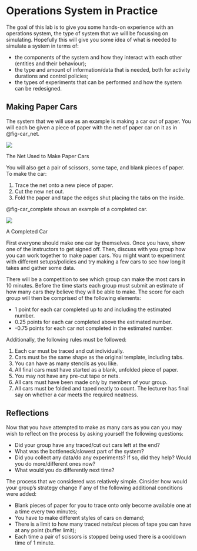 # Operations System in Practice {#sec-hands-on-sim}

The goal of this lab is to give you some hands-on experience with an operations system, the type of system that we will be focussing on simulating.
Hopefully this will give you some idea of what is needed to simulate a system in terms of:

- the components of the system and how they interact with each other (entities and their behaviour);
- the type and amount of information/data that is needed, both for activity durations and control policies;
- the types of experiments that can be performed and how the system can be redesigned.

## Making Paper Cars

The system that we will use as an example is making a car out of paper.
You will each be given a piece of paper with the net of paper car on it as in @fig-car_net.

::: {#fig-car_net .column-margin}
![](figures/Car_Net_Blank.png)

The Net Used to Make Paper Cars

:::

You will also get a pair of scissors, some tape, and blank pieces of paper.
To make the car:

1. Trace the net onto a new piece of paper.
2. Cut the new net out.
3. Fold the paper and tape the edges shut placing the tabs on the inside.

@fig-car_complete shows an example of a completed car.

::: {#fig-car_complete .column-margin}
![](figures/Car_Complete.jpg)

A Completed Car

:::

First everyone should make one car by themselves.
Once you have, show one of the instructors to get signed off.
Then, discuss with you group how you can work together to make paper cars.
You might want to experiment with different setups/policies and try making a few cars to see how long it takes and gather some data.

There will be a competition to see which group can make the most cars in 10 minutes.
Before the time starts each group must submit an estimate of how many cars they believe they will be able to make.
The score for each group will then be comprised of the following elements:

- 1 point for each car completed up to and including the estimated number.
- 0.25 points for each car completed above the estimated number.
- -0.75 points for each car not completed in the estimated number.

Additionally, the following rules must be followed:

1. Each car must be traced and cut individually.
2. Cars must be the same shape as the original template, including tabs.
3. You can have as many stencils as you like.
4. All final cars must have started as a blank, unfolded piece of paper.
5. You may not have any pre-cut tape or nets.
6. All cars must have been made only by members of your group.
7. All cars must be folded and taped neatly to count. The lecturer has final say on whether a car meets the required neatness.

## Reflections

Now that you have attempted to make as many cars as you can you may wish to reflect on the process by asking yourself the following questions:

- Did your group have any traced/cut out cars left at the end?
- What was the bottleneck/slowest part of the system?
- Did you collect any data/do any experiments? If so, did they help? Would you do more/different ones now?
- What would you do differently next time?

The process that we considered was relatively simple.
Cinsider how would your group's strategy change if any of the following additional conditions were added:

- Blank pieces of paper for you to trace onto only become available one at a time every two minutes;
- You have to make different styles of cars on demand;
- There is a limit to how many traced nets/cut pieces of tape you can have at any point (buffer limit);
- Each time a pair of scissors is stopped being used there is a cooldown time of 1 minute.

